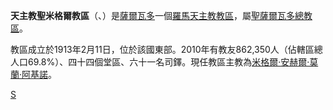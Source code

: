 {{Infobox Roman Catholic diocese
|Roman Catholic Diocese of = 天主教聖米格爾教區
|Latin name of diocese = Archidioecesis<br> Sancti Michaelis
|image =El Salvador - Diocesi di San Miguel.jpg
|caption =總教區範圍
|location = [[薩爾瓦多|薩爾瓦多]]
|territory =東部
|population = 862,350
|rite = 拉丁禮
|patron = 
|province = 聖薩爾瓦多
|established = 1913年
|cathedral = [[和平之母主教座堂_(聖米格爾)|和平之母主教座堂]]
|co-cathedral =
|leadership = [[主教|主教]]
|website=
|教宗 =
|metropolitan =[[米格爾·安赫爾·莫蘭·阿基諾|米格爾·安赫爾·莫蘭·阿基諾]]
|ordinary = 
|coadjutor bishop =
|auxiliary =格里高利奥·罗萨·查韦斯
|emeritus=
}}

'''天主教聖米格爾教區'''（{{lang-la|Archidioecesis Sancti Michaelis}}、{{lang-es|Arquidiócesis de San Miguel}}）是[[薩爾瓦多|薩爾瓦多]]一個[[羅馬天主教|羅馬天主教]][[教區|教區]]，屬[[天主教聖薩爾瓦多總教區|聖薩爾瓦多總教區]]。

教區成立於1913年2月11日，位於該國東部。2010年有教友862,350人（佔轄區總人口69.8%）、四十四個堂區、六十一名司鐸。現任教區主教為[[米格爾·安赫爾·莫蘭·阿基諾|米格爾·安赫爾·莫蘭·阿基諾]]。

{{薩爾瓦多天主教教區}}
[[Category:薩爾瓦多天主教教區|S]]